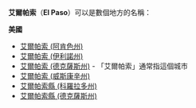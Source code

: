 {{noteTA
|T=zh-hans:埃尔帕索 (消歧义); zh-hant:艾爾帕索 (消歧義);
|1=zh-hans:埃尔帕索; zh-hant:艾爾帕索;
}}
'''艾爾帕索'''（'''El Paso'''）可以是數個地方的名稱：

'''美國'''
* [[艾爾帕索_(阿肯色州)|艾爾帕索 (阿肯色州)]]
* [[艾爾帕索_(伊利諾州)|艾爾帕索 (伊利諾州)]]
* [[艾爾帕索_(德克薩斯州)|艾爾帕索 (德克薩斯州)]] - 「艾爾帕索」通常指這個城市
* [[艾爾帕索_(威斯康辛州)|艾爾帕索 (威斯康辛州)]]
* [[艾爾帕索縣_(科羅拉多州)|艾爾帕索縣 (科羅拉多州)]]
* [[艾爾帕索縣_(德克薩斯州)|艾爾帕索縣 (德克薩斯州)]]

{{disambig|A|Cat=四字地名消歧義}}